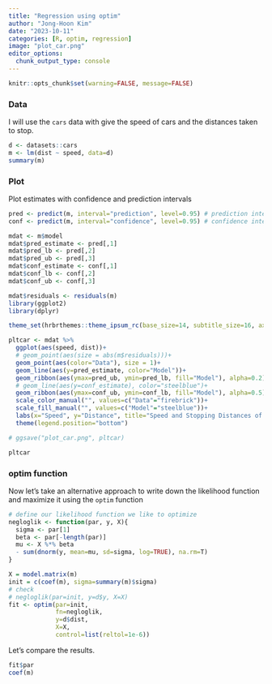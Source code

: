 ```yaml
---
title: "Regression using optim"
author: "Jong-Hoon Kim"
date: "2023-10-11"
categories: [R, optim, regression]
image: "plot_car.png"
editor_options: 
  chunk_output_type: console
---
```


```r
knitr::opts_chunk$set(warning=FALSE, message=FALSE) 
```

### Data

I will use the `cars` data with give the speed of cars and the distances taken to stop.

```r
d <- datasets::cars
m <- lm(dist ~ speed, data=d)
summary(m)
```

### Plot

Plot estimates with confidence and prediction intervals

```r
pred <- predict(m, interval="prediction", level=0.95) # prediction interval
conf <- predict(m, interval="confidence", level=0.95) # confidence interval

mdat <- m$model
mdat$pred_estimate <- pred[,1]
mdat$pred_lb <- pred[,2]
mdat$pred_ub <- pred[,3]
mdat$conf_estimate <- conf[,1]
mdat$conf_lb <- conf[,2]
mdat$conf_ub <- conf[,3]

mdat$residuals <- residuals(m)
library(ggplot2)
library(dplyr)

theme_set(hrbrthemes::theme_ipsum_rc(base_size=14, subtitle_size=16, axis_title_size=12))

pltcar <- mdat %>% 
  ggplot(aes(speed, dist))+
  # geom_point(aes(size = abs(m$residuals)))+
  geom_point(aes(color="Data"), size = 1)+
  geom_line(aes(y=pred_estimate, color="Model"))+
  geom_ribbon(aes(ymax=pred_ub, ymin=pred_lb, fill="Model"), alpha=0.2)+
  # geom_line(aes(y=conf_estimate), color="steelblue")+
  geom_ribbon(aes(ymax=conf_ub, ymin=conf_lb, fill="Model"), alpha=0.5)+
  scale_color_manual("", values=c("Data"="firebrick"))+
  scale_fill_manual("", values=c("Model"="steelblue"))+
  labs(x="Speed", y="Distance", title="Speed and Stopping Distances of Cars")+
  theme(legend.position="bottom")

# ggsave("plot_car.png", pltcar)

pltcar
```

### optim function

Now let's take an alternative approach to write down the likelihood function and maximize it using the `optim` function

```r
# define our likelihood function we like to optimize
negloglik <- function(par, y, X){
  sigma <- par[1]
  beta <- par[-length(par)]
  mu <- X %*% beta 
  - sum(dnorm(y, mean=mu, sd=sigma, log=TRUE), na.rm=T)
}

X = model.matrix(m)
init = c(coef(m), sigma=summary(m)$sigma)
# check
# negloglik(par=init, y=d$y, X=X)
fit <- optim(par=init, 
             fn=negloglik, 
             y=d$dist, 
             X=X, 
             control=list(reltol=1e-6))
```

Let's compare the results.

```r
fit$par
coef(m)
```
